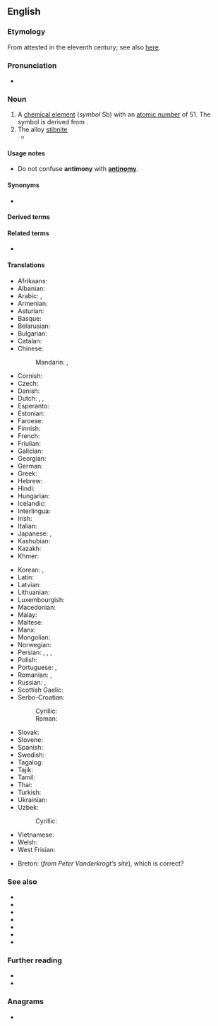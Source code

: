 ==English==
{{elements|Sb|tin|Sn|tellurium|Te}}
{{wikipedia}}

===Etymology===
From {{der|en|ML.|antimonium}} attested in the eleventh century; see also [[w:Antimony#Etymology|here]].

===Pronunciation===
* {{a|UK}} {{IPA|/ˈæn.tɪ.mə.niː/|lang=en}}

===Noun===
{{en-noun|~|antimonies}}

# A [[chemical element]] (''symbol'' Sb) with an [[atomic number]] of 51. The symbol is derived from {{cog|la|stibium}}.
# The alloy [[stibnite]]
#* {{quote-book|year=2005|title=Chemical Physics of Pyrolysis, Combustion, and Oxidation  |author= Al Berlin |page=21 |ISBN=1594541639 |passage=In quality synergistic additives in a composition use oxide '''antimonies'''. }}

====Usage notes====
* Do not confuse '''antimony''' with '''[[antinomy]]'''.

====Synonyms====
* {{l|en|stibium}}

====Derived terms====
{{der3|antimonate|antimonial|antimonian|antimoniate|antimoniated|antimonic|antimonide|antimonioso-|[[antimonious]], [[antimonous]]|antimonite|[[antimoniuret]], [[antimoniuretted]]|antimony blende|antimony bloom|antimony glance|antimony hydride|antimonyl|[[antimony ocher]], [[antimony ochre]]|antimony oxide|antimony oxysulfide|antimony pentachloride|antimony pentafluoride|antimony pentoxide|[[antimony pentasulfide]], [[antimony pentasulphide]]|antimony quintachloride|antimony sesquioxide|[[antimony sulfide]], [[antimony sulphide]]|antimony tetroxide|antimony triacetate|antimony tribromide|antimony trichloride|antimony trifluoride|antimony trihydride|antimony triiodide|antimony trioxide|antimony triselenide|antimony tritelluride|antimony vermilion|arsenical antimony|black antimony|butter of antimony|crocus of antimony|crude antimony|flowers of antimony|glass of antimony|gray antimony|red antimony|regulus of antimony|saffron of antimony|[[sulfurated antimony]], [[sulphurated antimony]]|[[sulfide of antimony]], [[sulphide of antimony]]|tartarated antimony|[[pentasulfide antimony]], [[pentasulphide antimony]]|triphenylantimony|white antimony|lang=en}}

====Related terms====
* {{l|en|antimonium}}

====Translations====
{{trans-top|chemical element}}
* Afrikaans: {{t+|af|antimoon}}
* Albanian: {{t+|sq|antimon}}
* Arabic: {{t|ar|أَنْتِيمُون|m|tr=ʾantimūn}}, {{t|ar|إثمد|tr=ʾiṯmid}}
* Armenian: {{t+|hy|ծարիր}}
* Asturian: {{t|ast|antimoniu|m}}
* Basque: {{t|eu|antimonioa}}
* Belarusian: {{t|be|сурма́|f}}
* Bulgarian: {{t|bg|антимо́н|m}}
* Catalan: {{t+|ca|antimoni|m}}
* Chinese:
*: Mandarin: {{t+|cmn|銻}}, {{t+|cmn|锑|tr=tī}}
* Cornish: {{t|kw|antymony}}
* Czech: {{t+|cs|antimon|m}}
* Danish: {{t+|da|antimon}}
* Dutch: {{t+|nl|antimonium|n}}, {{t+|nl|antimoon|n}}, {{t+|nl|stibium}}
* Esperanto: {{t+|eo|antimono}}
* Estonian: {{t+|et|antimon}}
* Faroese: {{t|fo|antimon}}
* Finnish: {{t+|fi|antimoni}}
* French: {{t+|fr|antimoine|m}}
* Friulian: {{t|fur|antimoni}}
* Galician: {{t+|gl|antimonio}}
* Georgian: {{t|ka|სტიბიუმი}}
* German: {{t+|de|Antimon|n}}
* Greek: {{t+|el|αντιμόνιο|n}}
* Hebrew: {{t+|he|אנטימון|m|tr=antimón}}
* Hindi: {{t+|hi|अंजन}}
* Hungarian: {{t+|hu|antimon}}
* Icelandic: {{t|is|antímon}}
* Interlingua: {{t|ia|antimonio}}
* Irish: {{t|ga|antamón|m}}
* Italian: {{t+|it|antimonio|m}}
* Japanese: {{t+|ja|アンチモン|tr=anchimon}}, {{t|ja|アンチモニー|tr=anchimonī}}
* Kashubian: {{t|csb|antimón}}
* Kazakh: {{t+|kk|сурьма}}
* Khmer: {{t|km|អង់ទីម៉ាន់|tr=ɑngtiiman}}
{{trans-mid}}
* Korean: {{t+|ko|안티몬}}, {{t|ko|안티모니}}
* Latin: {{t+|la|stibium}}
* Latvian: {{t|lv|antimons}}
* Lithuanian: {{t+|lt|stibis}}
* Luxembourgish: {{t|lb|Antimon}}
* Macedonian: {{t|mk|антимон|m}}
* Malay: {{t|ms|antimoni}}
* Maltese: {{t|mt|antimonju}}
* Manx: {{t|gv|antimoan}}
* Mongolian: {{t+|mn|будаг}}
* Norwegian: {{t|no|antimon}}
* Persian: {{t|fa|انتیموان|tr=antimoân}}, {{t|fa|روی سخته|tr=ruy saxte}}, {{t+|fa|سرمه|tr=sorme}}, {{t|fa|زنگلک|tr=zangolak}}
* Polish: {{t+|pl|antymon|m}}
* Portuguese: {{t+|pt|antimónio|m}} {{qualifier|Portugal}}, {{t+|pt|antimônio|m}} {{qualifier|Brazil}}
* Romanian: {{t+|ro|antimoniu|n}}, {{t+|ro|stibiu}}
* Russian: {{t+|ru|сурьма́|f}}, {{t|ru|сти́биум|m}}
* Scottish Gaelic: {{t|gd|antamòn}}
* Serbo-Croatian:
*: Cyrillic: {{t|sh|а̀нтимон|m}}
*: Roman: {{t+|sh|àntimon|m}}
* Slovak: {{t+|sk|antimón|m}}
* Slovene: {{t+|sl|antimon|m}}
* Spanish: {{t+|es|antimonio|m}}
* Swedish: {{t+|sv|antimon|n}}
* Tagalog: {{t|tl|antimonyo}}
* Tajik: {{t|tg|сурьма}}
* Tamil: {{t|ta|அந்திமன்}}
* Thai: {{t|th|พลวง}}
* Turkish: {{t+|tr|antimon}}
* Ukrainian: {{t|uk|сурма́|f}}
* Uzbek: {{t|uz|sur’ma}}
*: Cyrillic: {{t+|uz|сурьма}}
* Vietnamese: {{t|vi|antimon}}
* Welsh: {{t+|cy|antimoni}}
* West Frisian: {{t|fy|antimoon|n}}
{{trans-bottom}}

{{trans-see|stibnite}}

<!--Remove this section once all of the translations below have been moved into the tables above.-->
{{checktrans-top}}
* Breton: {{t-check|br|antimoan}} (''from Peter Vanderkrogt’s site''), {{t-check|br|stibiom|m}} which is correct?
{{trans-mid}}
{{trans-bottom}}

===See also===
* {{l|en|allemonite}}
* {{l|en|kermesite}}
* {{l|en|leo ruber}}
* {{l|en|lupus metallorum}}
* {{l|en|plumbum nigrum}}
* {{l|en|proteus}}
* {{l|en|valentinite}}

===Further reading===
* {{R:WebMineral}}
* {{R:mindat}}

===Anagrams===
* {{anagrams|en|antinomy}}